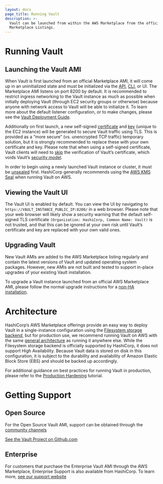 ```yaml
---
layout: docs
page_title: Running Vault
description: >-
  Vault can be launched from within the AWS Marketplace from the official Vault
  Marketplace Listings.
---
```


# Running Vault

## Launching the Vault AMI

When Vault is first launched from an official Marketplace AMI, it will come up in an uninitialized state and must be initialized via the [API](/vault/api-docs/system/init), [CLI](/vault/docs/commands/operator/init), or UI. The Marketplace AMI listens on port 8200 by default. It is recommended to restrict ingress networking to the Vault instance as much as possible when initially deploying Vault (through EC2 security groups or otherwise) because anyone with network access to Vault will be able to initialize it. To learn more about the default listener configuration, or to make changes, please see the [Vault Deployment Guide](/vault/tutorials/day-one-consul/deployment-guide#listener-stanza).

Additionally on first launch, a new self-signed [certificate](/vault/docs/configuration/listener/tcp#tls_cert_file) and [key](/vault/docs/configuration/listener/tcp#tls_key_file) (unique to the EC2 instance) will be generated to secure Vault traffic using TLS. This is provided as a “more secure” (vs. unencrypted TCP traffic) temporary solution, but it is strongly recommended to replace these with your own certificate and key. Please note that when using a self-signed certificate, Vault clients will need to [skip](/vault/docs/commands#vault_skip_verify) the verification of Vault’s certificate, which voids Vault’s [security model](/vault/docs/internals/security).

In order to begin using a newly launched Vault instance or cluster, it must be [unsealed](/vault/docs/concepts/seal) first. HashiCorp generally recommends using the [AWS KMS Seal](/vault/docs/configuration/seal/awskms) when running Vault on AWS.

## Viewing the Vault UI

The Vault UI is enabled by default. You can view the UI by navigating to `https://VAULT_INSTANCE_PUBLIC_IP:8200/` in a web browser. Please note that your web browser will likely show a security warning that the default self-signed TLS certificate `(Organization: HashiCorp, Common Name: Vault)` is not trusted, and that this can be ignored at your own risk until Vault’s certificate and key are replaced with your own valid ones.

## Upgrading Vault

New Vault AMIs are added to the AWS Marketplace listing regularly and contain the latest versions of Vault and updated operating system packages. However, new AMIs are not built and tested to support in-place upgrades of your existing Vault installation.

To upgrade a Vault instance launched from an official AWS Marketplace AMI, please follow the normal upgrade instructions for a [non-HA installation](/vault/docs/upgrading#non-ha-installations).

# Architecture

HashiCorp’s AWS Marketplace offerings provide an easy way to deploy Vault in a single-instance configuration using the [Filesystem storage backend](/vault/docs/configuration/storage/filesystem), but for production use, we recommend running Vault on AWS with the same [general architecture](/vault/docs/internals/architecture) as running it anywhere else. While the Filesystem storage backend is officially supported by HashiCorp, it does not support High Availability. Because Vault data is stored on disk in this configuration, it is subject to the durability and availability of Amazon Elastic Block Store (EBS) and should be backed up accordingly.

For additional guidance on best practices for running Vault in production, please refer to the [Production Hardening](/vault/tutorials/operations/production-hardening) tutorial.

# Getting Support

## Open Source

For the Open Source Vault AMI, support can be obtained through the [community channels](https://www.vaultproject.io/community)

[See the Vault Project on Github.com](https://github.com/hashicorp/vault)

## Enterprise

For customers that purchase the Enterprise Vault AMI through the AWS Marketplace, Enterprise Support is also available from HashiCorp. To learn more, [see our support website](https://support.hashicorp.com/hc/en-us)

